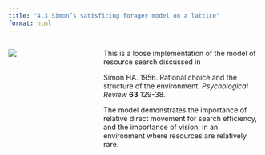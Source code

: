 ```yaml
---
title: "4.3 Simon’s satisficing forager model on a lattice"
format: html
---
```


:::: {.columns}
::: {.column width=35%}
[![](4.3-Simon-lattice-forager.png)](4.3-simon-lattice-forager.nlogox)
:::

::: {.column width=65%}
This is a loose implementation of the model of resource search discussed in

Simon HA. 1956. Rational choice and the structure of the environment. _Psychological Review_ **63** 129-38.

The model demonstrates the importance of relative direct movement for search efficiency, and the importance of vision, in an environment where resources are relatively rare.
:::
::::